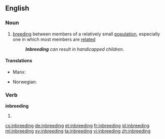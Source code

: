 ==English==

===Noun===
{{wikipedia}}
{{en-noun|-}}

# {{biology}} [[breeding]] between members of a relatively small [[population]], especially one in which most members are [[related]]
#: '''''Inbreeding''' can result in handicapped children''.

====Translations====
{{trans-top|breeding between family members}}
* Manx: {{t|gv|ynsheelraghey|m}}
{{trans-mid}}
* Norwegian: {{t+|no|innavl|m}}
{{trans-bottom}}

===Verb===
'''inbreeding'''

# {{present participle of|inbreed}}

[[cs:inbreeding]]
[[de:inbreeding]]
[[et:inbreeding]]
[[fr:inbreeding]]
[[id:inbreeding]]
[[ml:inbreeding]]
[[sv:inbreeding]]
[[ta:inbreeding]]
[[vi:inbreeding]]
[[zh:inbreeding]]